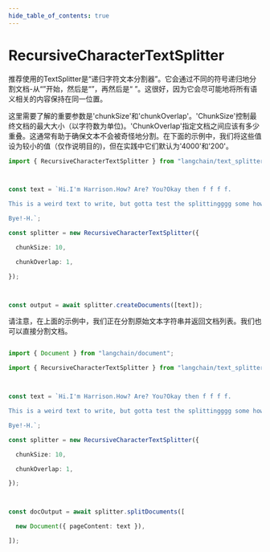 ```yaml
---
hide_table_of_contents: true
---
```


# RecursiveCharacterTextSplitter

推荐使用的TextSplitter是“递归字符文本分割器”。它会通过不同的符号递归地分割文档-从“”开始，然后是“”，再然后是“ ”。这很好，因为它会尽可能地将所有语义相关的内容保持在同一位置。

这里需要了解的重要参数是'chunkSize'和'chunkOverlap'。'ChunkSize'控制最终文档的最大大小（以字符数为单位)。'ChunkOverlap'指定文档之间应该有多少重叠。这通常有助于确保文本不会被奇怪地分割。在下面的示例中，我们将这些值设为较小的值（仅作说明目的)，但在实践中它们默认为'4000'和'200'。

```typescript
import { RecursiveCharacterTextSplitter } from "langchain/text_splitter";



const text = `Hi.I'm Harrison.How? Are? You?Okay then f f f f.

This is a weird text to write, but gotta test the splittingggg some how.

Bye!-H.`;

const splitter = new RecursiveCharacterTextSplitter({

  chunkSize: 10,

  chunkOverlap: 1,

});



const output = await splitter.createDocuments([text]);

```


请注意，在上面的示例中，我们正在分割原始文本字符串并返回文档列表。我们也可以直接分割文档。

```typescript

import { Document } from "langchain/document";

import { RecursiveCharacterTextSplitter } from "langchain/text_splitter";



const text = `Hi.I'm Harrison.How? Are? You?Okay then f f f f.

This is a weird text to write, but gotta test the splittingggg some how.

Bye!-H.`;

const splitter = new RecursiveCharacterTextSplitter({

  chunkSize: 10,

  chunkOverlap: 1,

});



const docOutput = await splitter.splitDocuments([

  new Document({ pageContent: text }),

]);

```

